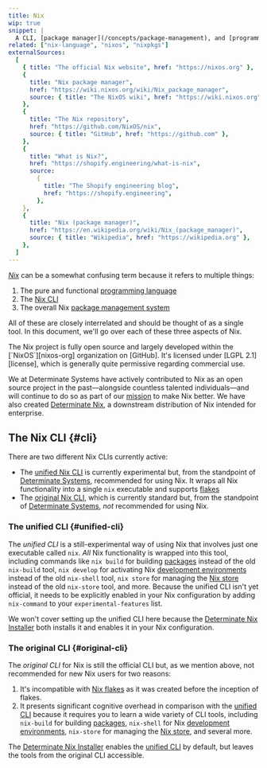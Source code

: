 ```yaml
---
title: Nix
wip: true
snippet: |
  A CLI, [package manager](/concepts/package-management), and [programming language](/concepts/nix-language)
related: ["nix-language", "nixos", "nixpkgs"]
externalSources:
  [
    { title: "The official Nix website", href: "https://nixos.org" },
    {
      title: "Nix package manager",
      href: "https://wiki.nixos.org/wiki/Nix_package_manager",
      source: { title: "The NixOS wiki", href: "https://wiki.nixos.org" },
    },
    {
      title: "The Nix repository",
      href: "https://github.com/NixOS/nix",
      source: { title: "GitHub", href: "https://github.com" },
    },
    {
      title: "What is Nix?",
      href: "https://shopify.engineering/what-is-nix",
      source:
        {
          title: "The Shopify engineering blog",
          href: "https://shopify.engineering",
        },
    },
    {
      title: "Nix (package manager)",
      href: "https://en.wikipedia.org/wiki/Nix_(package_manager)",
      source: { title: "Wikipedia", href: "https://wikipedia.org" },
    },
  ]
---
```


[*Nix*][nix] can be a somewhat confusing term because it refers to multiple things:

1. The pure and functional [programming language][lang]
2. The [Nix CLI](#cli)
3. The overall Nix [package management system][package-management]

All of these are closely interrelated and should be thought of as a single tool.
In this document, we'll go over each of these three aspects of Nix.

<Admonition info open title="Nix and open source" id="nix-oss">
The Nix project is fully open source and largely developed within the [`NixOS`][nixos-org] organization on [GitHub].
It's licensed under [LGPL 2.1][license], which is generally quite permissive regarding commercial use.

We at Determinate Systems have actively contributed to Nix as an open source project in the past&mdash;alongside countless talented individuals&mdash;and will continue to do so as part of our [mission] to make Nix better.
We have also created [Determinate Nix][det-nix], a downstream distribution of Nix intended for enterprise.
</Admonition>

## The Nix CLI \{#cli}

There are two different Nix CLIs currently active:

- The [unified Nix CLI](#unified-cli) is currently experimental but, from the standpoint of [Determinate Systems][ds], recommended for using Nix.
  It wraps all Nix functionality into a single `nix` executable and supports [flakes]
- The [original Nix CLI](#original-cli), which is currently standard but, from the standpoint of [Determinate Systems][ds], _not_ recommended for using Nix.

### The unified CLI \{#unified-cli}

The _unified CLI_ is a still-experimental way of using Nix that involves just one executable called `nix`.
_All_ Nix functionality is wrapped into this tool, including commands like `nix build` for building [packages] instead of the old `nix-build` tool, `nix develop` for activating Nix [development environments][env] instead of the old `nix-shell` tool, `nix store` for managing the [Nix store][store] instead of the old `nix-store` tool, and more.
Because the unified CLI isn't yet official, it needs to be explicitly enabled in your Nix configuration by adding `nix-command` to your `experimental-features` list.

We won't cover setting up the unified CLI here because the [Determinate Nix Installer][install] both installs it and enables it in your Nix configuration.

### The original CLI \{#original-cli}

The _original CLI_ for Nix is still the official CLI but, as we mention above, not recommended for new Nix users for two reasons:

1. It's incompatible with [Nix flakes][flakes] as it was created before the inception of flakes.
1. It presents significant cognitive overhead in comparison with the [unified CLI](#unified-cli) because it requires you to learn a wide variety of CLI tools, including `nix-build` for building [packages], `nix-shell` for Nix [development environments][env], `nix-store` for managing the [Nix store][store], and several more.

The [Determinate Nix Installer][install] enables the [unified CLI](#unified-cli) by default, but leaves the tools from the original CLI accessible.

[det-nix]: https://docs.determinate.systems/determinate-nix
[ds]: https://determinate.systems
[env]: /concepts/dev-env
[flakes]: /concepts/flakes
[github]: https://github.com
[install]: /concepts/nix-installer
[lang]: /concepts/nix-language
[license]: https://github.com/nixOS/nix?tab=LGPL-2.1-1-ov-file
[mission]: https://determinate.systems/posts/we-want-to-make-nix-better
[nix]: https://nixos.org
[nixos-org]: https://github.com/NixOS
[packages]: /concepts/packages
[package-management]: /concepts/package-management
[store]: /concepts/nix-store
